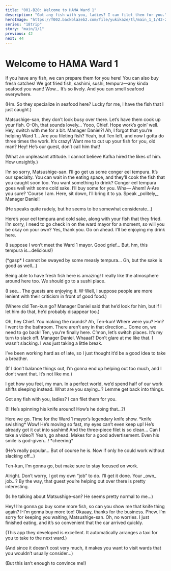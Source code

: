 ```yaml
---
title: "001-B20: Welcome to HAMA Ward 1"
description: "Got any fish with you, ladies? I can filet them for you."
heroImage: "https://f002.backblazeb2.com/file/yukikaze/tl/main_1_1/43-2.jpg"
series: "18trip"
story: "main/1/1"
previous: 42
next: 44
---
```



# Welcome to HAMA Ward 1

<Divider loc="Namamugi Fish Market" />

<Bubble character="Fish Market Store Owner">
If you have any fish, we can prepare them for you here! You can also buy fresh catches!
</Bubble>

<Bubble character="Fish Market Restaurant Owner">
We got fried fish, sashimi, sushi, tempura—any kinda seafood you want!
</Bubble>

<Bubble mc>
Wow… It’s so lively. And you can smell seafood everywhere.
</Bubble>

<Bubble character="Hassaku">
<p class="t">(Hm. So they specialize in seafood here? Lucky for me, I have the fish that I just caught.)</p>
</Bubble>

<Bubble mc>
Matsushige-san, they don’t look busy over there. Let’s have them cook up your fish.
</Bubble>

<Bubble character="Hassaku">
O-Oh, that sounds lovely…
</Bubble>

<StoryImg src="https://f002.backblazeb2.com/file/yukikaze/tl/main_1_1/43-1.jpg" alt="1" />

<Bubble character="Daniel">
Yooo, Chief. Hope work’s goin’ well. Hey, switch with me for a bit.
</Bubble>

<Bubble mc>
Manager Daniel?! Ah, I forgot that you’re helping Ward 1… Are you fileting fish?
</Bubble>

<Bubble character="Daniel">
Yeah, but Ten left, and now I gotta do three times the work. It’s crazy! Want me to cut up your fish for you, old man?
</Bubble>

<Bubble mc>
Hey! He’s our guest, don’t call him that!
</Bubble>

<Bubble character="Hassaku">
<p class="t">(What an unpleasant attitude. I cannot believe Kafka hired the likes of him. How unsightly.)</p>
</Bubble>

<Bubble mc>
I’m so sorry, Matsushige-san. I’ll go get us some conger eel tempura. It’s our specialty. You can wait in the eating space, and they’ll cook the fish that you caught soon too.
</Bubble>

<Bubble character="Daniel">
You want something to drink? Conger eel tempura goes well with some cold sake. I’ll buy some for you.
</Bubble>

<Bubble character="Hassaku">
Wha&NoBreak;— Ahem! A-Are you sure?
</Bubble>

<Bubble character="Daniel">
‘Course I am. Here, sit down, I’ll bring it to ya.
</Bubble>

<Bubble mc>
Speak _politely,_ Manager Daniel!
</Bubble>

<Bubble character="Hassaku">
<p class="t">(He speaks quite rudely, but he seems to be somewhat considerate…)</p>
</Bubble>

<Divider timeskip />

<Bubble mc>
Here’s your eel tempura and cold sake, along with your fish that they fried. I’m sorry, I need to go check in on the ward mayor for a moment, so will you be okay on your own?
</Bubble>

<Bubble character="Hassaku">
Yes, thank you. Go on ahead. I’ll be enjoying my drink here.

<p class="t">(I suppose I won’t meet the Ward 1 mayor. Good grief… But, hm, this tempura is…delicious!)</p>

<p class="t">(&ast;gasp&ast; I cannot be swayed by some measly tempura… Gh, but the sake is good as well…)</p>
</Bubble>

<Bubble character="Tourist A">
Being able to have fresh fish here is amazing!
</Bubble>

<Bubble character="Tourist B">
I really like the atmosphere around here too. We should go to a sushi place.
</Bubble>

<Bubble character="Hassaku">
<p class="t">(I see… The guests are enjoying it. W-Well, I suppose people are more lenient with their criticism in front of good food.)</p>
</Bubble>

<Divider timeskip />

<Bubble mc>
<p class="t">(Where did Ten-kun go? Manager Daniel said that he’d look for him, but if I let him do that, he’d probably disappear too.)</p>
</Bubble>

<StoryImg src="https://f002.backblazeb2.com/file/yukikaze/tl/main_1_1/43-2.jpg" alt="2" />

<Bubble character="Ten">
Oh, hey Chief. You making the rounds?
</Bubble>

<Bubble mc>
Ah, Ten-kun! Where were you?
</Bubble>

<Bubble character="Ten">
Hm? I went to the bathroom.
</Bubble>

<Bubble mc>
There aren’t any in that direction… Come on, we need to go back!
</Bubble>

<Divider timeskip />

<Bubble character="Daniel">
Ten, you’re finally here. C’mon, let’s switch places. It’s my turn to slack off.
</Bubble>

<Bubble mc>
Manager Daniel.
</Bubble>

<Bubble character="Daniel">
Whaaat? Don’t glare at me like that.
</Bubble>

<Bubble character="Ten">
I wasn’t slacking. I was just taking a little break.

I’ve been working hard as of late, so I just thought it’d be a good idea to take a breather.

<p class="t">(If I don’t balance things out, I’m gonna end up helping out too much, and I don’t want that. It’s not like me.)</p>
</Bubble>

<Bubble character="Daniel">
I get how you feel, my man. In a perfect world, we’d spend half of our work shifts sleeping instead.
</Bubble>

<Bubble mc>
What are you saying…?
</Bubble>

<Bubble character="Ten">
Lemme get back into things.

Got any fish with you, ladies? I can filet them for you.
</Bubble>

<Bubble mc>
<p class="t">(!! He’s spinning his knife around! How’s he doing that…?)</p>
</Bubble>

<Bubble character="Ten">
Here we go. Time for the Ward 1 mayor’s legendary knife show.
</Bubble>

<Narration>
&ast;knife swishing&ast;
</Narration>

<Bubble character="Tourist C">
Wow! He’s moving so fast, my eyes can’t even keep up!
</Bubble>

<Bubble character="Tourist D">
He’s already got it cut into sashimi! And the three-piece filet is so clean…
</Bubble>

<Bubble character="Tourist E">
Can I take a video?!
</Bubble>

<Bubble character="Ten">
Yeah, go ahead. Makes for a good advertisement.
</Bubble>

<Bubble character="Tourist E">
Even his smile is god-given…!
</Bubble>

<Narration>
&ast;cheering&ast;
</Narration>

<Bubble mc>
<p class="t">(He’s really popular… But of course he is. Now if only he could work without slacking off…)</p>

Ten-kun, I’m gonna go, but make sure to stay focused on work.
</Bubble>

<Bubble character="Ten">
Alright. Don’t worry, I got my own “job” to do. I’ll get it done.
</Bubble>

<Bubble mc>
Your _own_ job…?
</Bubble>

<Bubble character="Ten">
By the way, that guest you’re helping out over there is pretty interesting.
</Bubble>

<Bubble mc>
<p class="t">(Is he talking about Matsushige-san? He seems pretty normal to me…)</p>
</Bubble>

<Bubble character="Tourist C">
Hey! I’m gonna go buy some more fish, so can you show me that knife thing again?
</Bubble>

<Bubble character="Tourist D">
I-I’m gonna buy more too!
</Bubble>

<Bubble character="Ten">
Okaaay, thanks for the business.
</Bubble>

<Divider loc="Self-Driving Taxi" />

<StoryImg src="https://f002.backblazeb2.com/file/yukikaze/assets/bg/99_020_000.jpg" alt="Taxi" type="bg" />

<Bubble mc>
Phew. I’m sorry for keeping you waiting, Matsushige-san.
</Bubble>

<Bubble character="Hassaku">
Oh, no worries. I just finished eating, and it’s so convenient that the car arrived quickly.

<p class="t">(This app they developed is excellent. It automatically arranges a taxi for you to take to the next ward.)</p>

<p class="t">(And since it doesn’t cost very much, it makes you want to visit wards that you wouldn’t usually consider…)</p>

<p class="t">(But this isn’t enough to convince me!)</p>
</Bubble>
